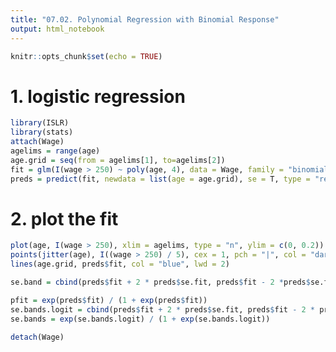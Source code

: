 ```yaml
---
title: "07.02. Polynomial Regression with Binomial Response"
output: html_notebook
---
```



```r
knitr::opts_chunk$set(echo = TRUE)
```

# 1. logistic regression
```r
library(ISLR)
library(stats)
attach(Wage)
agelims = range(age)
age.grid = seq(from = agelims[1], to=agelims[2])
fit = glm(I(wage > 250) ~ poly(age, 4), data = Wage, family = "binomial")
preds = predict(fit, newdata = list(age = age.grid), se = T, type = "response")
```
# 2. plot the fit
```r
plot(age, I(wage > 250), xlim = agelims, type = "n", ylim = c(0, 0.2))
points(jitter(age), I((wage > 250) / 5), cex = 1, pch = "|", col = "darkgrey") # pcl:plot character; jitter: add noise to var
lines(age.grid, preds$fit, col = "blue", lwd = 2)

se.band = cbind(preds$fit + 2 * preds$se.fit, preds$fit - 2 *preds$se.fit)

pfit = exp(preds$fit) / (1 + exp(preds$fit))
se.bands.logit = cbind(preds$fit + 2 * preds$se.fit, preds$fit - 2 * preds$se.fit)
se.bands = exp(se.bands.logit) / (1 + exp(se.bands.logit))
```
```r
detach(Wage)
```

